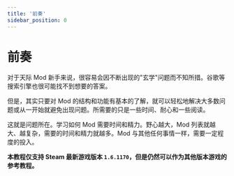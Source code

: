 ```yaml
---
title: '前奏'
sidebar_position: 0
---
```


# 前奏

<span className='indented_paragraph'>
对于天际 Mod 新手来说，很容易会因不断出现的"玄学"问题而不知所措。谷歌等搜索引擎也很可能找不到想要的答案。

但是，其实只要对 Mod 的结构和功能有基本的了解，就可以轻松地解决大多数问题或从一开始就避免出现问题。所需要的只是一些时间、耐心和一些阅读。

这就是问题所在。学习如何 Mod 需要时间和精力。野心越大，Mod 列表就越大、越复杂，需要的时间和精力就越多。Mod 与其他任何事情一样，需要一定程度的投入。

**本教程仅支持 Steam 最新游戏版本 `1.6.1170`，但是仍然可以作为其他版本游戏的参考教程。**
</span>
